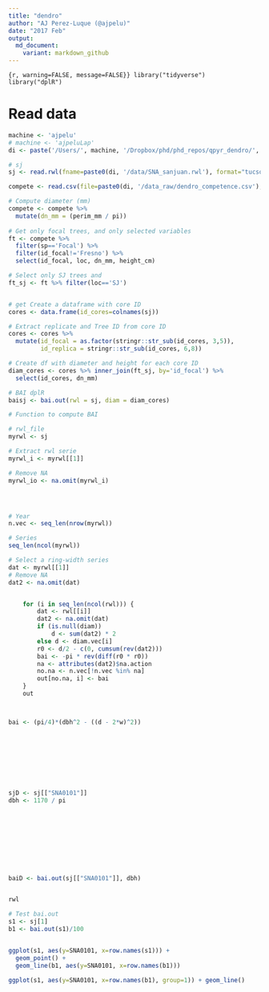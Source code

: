 ```yaml
---
title: "dendro"
author: "AJ Perez-Luque (@ajpelu)"
date: "2017 Feb"
output:  
  md_document:
    variant: markdown_github
---
```


```{r, warning=FALSE, message=FALSE}}
library("tidyverse")
library("dplR")
```


# Read data 
```r
machine <- 'ajpelu'
# machine <- 'ajpeluLap'
di <- paste('/Users/', machine, '/Dropbox/phd/phd_repos/qpyr_dendro/', sep='')

# sj 
sj <- read.rwl(fname=paste0(di, '/data/SNA_sanjuan.rwl'), format="tucson")
```

```r
compete <- read.csv(file=paste0(di, '/data_raw/dendro_competence.csv'), header=TRUE, sep=',')

# Compute diameter (mm)
compete <- compete %>% 
  mutate(dn_mm = (perim_mm / pi))
         
# Get only focal trees, and only selected variables 
ft <- compete %>% 
  filter(sp=='Focal') %>% 
  filter(id_focal!='Fresno') %>% 
  select(id_focal, loc, dn_mm, height_cm)

# Select only SJ trees and 
ft_sj <- ft %>% filter(loc=='SJ')


# get Create a dataframe with core ID
cores <- data.frame(id_cores=colnames(sj))

# Extract replicate and Tree ID from core ID 
cores <- cores %>% 
  mutate(id_focal = as.factor(stringr::str_sub(id_cores, 3,5)),
         id_replica = stringr::str_sub(id_cores, 6,8))

# Create df with diameter and height for each core ID 
diam_cores <- cores %>% inner_join(ft_sj, by='id_focal') %>% 
  select(id_cores, dn_mm)

```

```r
# BAI dplR
baisj <- bai.out(rwl = sj, diam = diam_cores)


```







```r

# Function to compute BAI 

# rwl_file
myrwl <- sj

# Extract rwl serie 
myrwl_i <- myrwl[[1]]

# Remove NA 
myrwl_io <- na.omit(myrwl_i)




# Year
n.vec <- seq_len(nrow(myrwl))

# Series
seq_len(ncol(myrwl))

# Select a ring-width series
dat <- myrwl[[1]] 
# Remove NA
dat2 <- na.omit(dat)


    for (i in seq_len(ncol(rwl))) {
        dat <- rwl[[i]]
        dat2 <- na.omit(dat)
        if (is.null(diam)) 
            d <- sum(dat2) * 2
        else d <- diam.vec[i]
        r0 <- d/2 - c(0, cumsum(rev(dat2)))
        bai <- -pi * rev(diff(r0 * r0))
        na <- attributes(dat2)$na.action
        no.na <- n.vec[!n.vec %in% na]
        out[no.na, i] <- bai
    }
    out



bai <- (pi/4)*(dbh^2 - ((d - 2*w)^2)) 









sjD <- sj[["SNA0101"]]
dbh <- 1170 / pi 










baiD <- bai.out(sj[["SNA0101"]], dbh)


rwl

# Test bai.out 
s1 <- sj[1]
b1 <- bai.out(s1)/100


ggplot(s1, aes(y=SNA0101, x=row.names(s1))) + 
  geom_point() + 
  geom_line(b1, aes(y=SNA0101, x=row.names(b1)))

ggplot(s1, aes(y=SNA0101, x=row.names(b1), group=1)) + geom_line()


```

